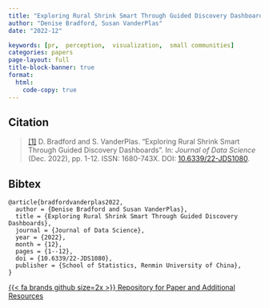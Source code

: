 ```yaml
---
title: "Exploring Rural Shrink Smart Through Guided Discovery Dashboards"
author: "Denise Bradford, Susan VanderPlas"
date: "2022-12"

keywords: [pr,  perception,  visualization,  small communities]
categories: papers
page-layout: full
title-block-banner: true
format:
  html:
    code-copy: true
---
```

 

 
## Citation
> <a name=bib-bradfordvanderplas2022></a>[[1]](#cite-bradfordvanderplas2022) D. Bradford and S. VanderPlas. “Exploring Rural Shrink Smart Through Guided Discovery Dashboards”. In: _Journal of Data Science_ (Dec. 2022), pp. 1-12. ISSN: 1680-743X. DOI: [10.6339/22-JDS1080](https://doi.org/10.6339%2F22-JDS1080).

::: {.callout-note collapse='true'}
## Bibtex
```
@article{bradfordvanderplas2022,
  author = {Denise Bradford and Susan VanderPlas},
  title = {Exploring Rural Shrink Smart Through Guided Discovery Dashboards},
  journal = {Journal of Data Science},
  year = {2022},
  month = {12},
  pages = {1--12},
  doi = {10.6339/22-JDS1080},
  publisher = {School of Statistics, Renmin University of China},
}
```
:::




[{{< fa brands github size=2x >}} Repository for Paper and Additional Resources](https://github.com/drbradford12/SDSS-Abstract-2022){.btn .btn-tip role="button"}
